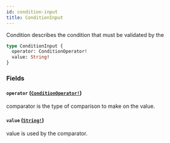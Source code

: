 ```yaml
---
id: condition-input
title: ConditionInput
---
```


Condition describes the condition that must be validated by the

```graphql
type ConditionInput {
  operator: ConditionOperator!
  value: String!
}
```

### Fields

#### `operator` ([`ConditionOperator!`](/graphql/enums/condition-operator))

comparator is the type of comparison to make on the value.

#### `value` ([`String!`](/graphql/scalars/string))

value is used by the comparator.
